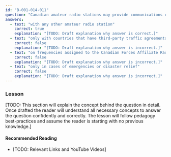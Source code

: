 ```yaml
---
id: "B-001-014-011"
question: "Canadian amateur radio stations may provide communications on behalf of third parties:"
answers:
  - text: "with any other amateur radio station"
    correct: true
    explanation: "[TODO: Draft explanation why answer is correct.]"
  - text: "only with countries that have third-party traffic agreements with Canada"
    correct: false
    explanation: "[TODO: Draft explanation why answer is incorrect.]"
  - text: "on frequencies assigned to the Canadian Forces Affiliate Radio Service (CFARS)"
    correct: false
    explanation: "[TODO: Draft explanation why answer is incorrect.]"
  - text: "only in cases of emergencies or disaster relief"
    correct: false
    explanation: "[TODO: Draft explanation why answer is incorrect.]"
---
```


### Lesson

[TODO: This section will explain the concept behind the question in detail. Once drafted the reader will understand all necessary concepts to answer the question confidently and correctly. The lesson will follow pedagogy best-practices and assume the reader is starting with no previous knowledge.]

#### Recommended Reading

- [TODO: Relevant Links and YouTube Videos]
